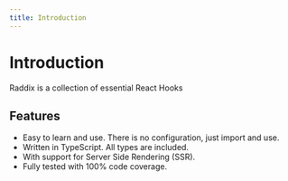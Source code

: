 ```yaml
---
title: Introduction
---
```


# Introduction

Raddix is a collection of essential React Hooks

## Features

- Easy to learn and use. There is no configuration, just import and use.
- Written in TypeScript. All types are included.
- With support for Server Side Rendering (SSR).
- Fully tested with 100% code coverage.
